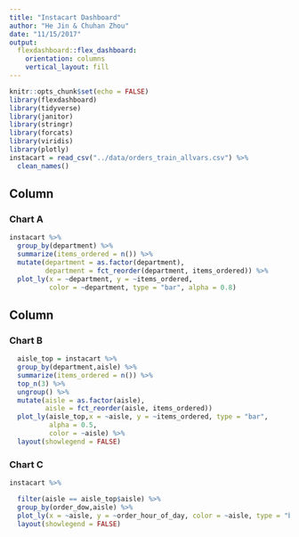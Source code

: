 ```yaml
---
title: "Instacart Dashboard"
author: "He Jin & Chuhan Zhou"
date: "11/15/2017"
output: 
  flexdashboard::flex_dashboard:
    orientation: columns
    vertical_layout: fill
---
```


```r
knitr::opts_chunk$set(echo = FALSE)
library(flexdashboard)
library(tidyverse)
library(janitor)
library(stringr)
library(forcats)
library(viridis)
library(plotly)
instacart = read_csv("../data/orders_train_allvars.csv") %>%
  clean_names() 
```

Column {data-width=400}
-----------------------------------------------------------------------

### Chart A

```r
instacart %>% 
  group_by(department) %>%
  summarize(items_ordered = n()) %>%
  mutate(department = as.factor(department),
         department = fct_reorder(department, items_ordered)) %>% 
  plot_ly(x = ~department, y = ~items_ordered, 
          color = ~department, type = "bar", alpha = 0.8) 
```

Column {data-width=600}
-----------------------------------------------------------------------

### Chart B

```r
  aisle_top = instacart %>%
  group_by(department,aisle) %>%
  summarize(items_ordered = n()) %>%
  top_n(3) %>%
  ungroup() %>%
  mutate(aisle = as.factor(aisle),
         aisle = fct_reorder(aisle, items_ordered)) 
  plot_ly(aisle_top,x = ~aisle, y = ~items_ordered, type = "bar",
          alpha = 0.5, 
          color = ~aisle) %>%
  layout(showlegend = FALSE)
```

### Chart C

```r
instacart %>%

  filter(aisle == aisle_top$aisle) %>%
  group_by(order_dow,aisle) %>%
  plot_ly(x = ~aisle, y = ~order_hour_of_day, color = ~aisle, type = "box", colors = "Set2") %>%
  layout(showlegend = FALSE)

```
